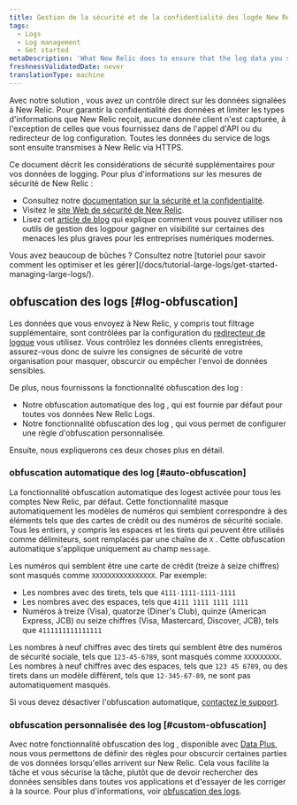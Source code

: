```yaml
---
title: Gestion de la sécurité et de la confidentialité des logde New Relic
tags:
  - Logs
  - Log management
  - Get started
metaDescription: 'What New Relic does to ensure that the log data you send is secure, and what you can do as additional data privacy measures.'
freshnessValidatedDate: never
translationType: machine
---
```


Avec notre solution <InlinePopover type="logs" />, vous avez un contrôle direct sur les données signalées à New Relic. Pour garantir la confidentialité des données et limiter les types d&apos;informations que New Relic reçoit, aucune donnée client n&apos;est capturée, à l&apos;exception de celles que vous fournissez dans de l&apos;appel d&apos;API ou du redirecteur de log configuration. Toutes les données du service de logs sont ensuite transmises à New Relic via HTTPS.

Ce document décrit les considérations de sécurité supplémentaires pour vos données de logging. Pour plus d&apos;informations sur les mesures de sécurité de New Relic :

* Consultez notre [documentation sur la sécurité et la confidentialité](/docs/security/security-privacy/data-privacy/data-privacy-new-relic).
* Visitez le [site Web de sécurité de New Relic](https://newrelic.com/security).
* Lisez cet [article de blog](https://blog.newrelic.com/product-news/security-use-cases-for-logs/) qui explique comment vous pouvez utiliser nos outils de gestion des logpour gagner en visibilité sur certaines des menaces les plus graves pour les entreprises numériques modernes.

<Callout variant="tip">
  Vous avez beaucoup de bûches ? Consultez notre [tutoriel pour savoir comment les optimiser et les gérer](/docs/tutorial-large-logs/get-started-managing-large-logs/).
</Callout>

## obfuscation des logs [#log-obfuscation]

Les données que vous envoyez à New Relic, y compris tout filtrage supplémentaire, sont contrôlées par la configuration du [redirecteur de logque](/docs/logs/forward-logs/enable-log-management-new-relic) vous utilisez. Vous contrôlez les données clients enregistrées, assurez-vous donc de suivre les consignes de sécurité de votre organisation pour masquer, obscurcir ou empêcher l&apos;envoi de données sensibles.

De plus, nous fournissons la fonctionnalité obfuscation des log :

* Notre obfuscation automatique des log , qui est fournie par défaut pour toutes vos données New Relic Logs.
* Notre fonctionnalité obfuscation des log , qui vous permet de configurer une règle d&apos;obfuscation personnalisée.

Ensuite, nous expliquerons ces deux choses plus en détail.

### obfuscation automatique des log [#auto-obfuscation]

La fonctionnalité obfuscation automatique des logest activée pour tous les comptes New Relic, par défaut. Cette fonctionnalité masque automatiquement les modèles de numéros qui semblent correspondre à des éléments tels que des cartes de crédit ou des numéros de sécurité sociale. Tous les entiers, y compris les espaces et les tirets qui peuvent être utilisés comme délimiteurs, sont remplacés par une chaîne de `X` . Cette obfuscation automatique s&apos;applique uniquement au champ `message`.

Les numéros qui semblent être une carte de crédit (treize à seize chiffres) sont masqués comme `XXXXXXXXXXXXXXXX`. Par exemple:

* Les nombres avec des tirets, tels que `4111-1111-1111-1111`
* Les nombres avec des espaces, tels que `4111 1111 1111 1111`
* Numéros à treize (Visa), quatorze (Diner&apos;s Club), quinze (American Express, JCB) ou seize chiffres (Visa, Mastercard, Discover, JCB), tels que `4111111111111111`

Les nombres à neuf chiffres avec des tirets qui semblent être des numéros de sécurité sociale, tels que `123-45-6789`, sont masqués comme `XXXXXXXXX`. Les nombres à neuf chiffres avec des espaces, tels que `123 45 6789`, ou des tirets dans un modèle différent, tels que `12-345-67-89`, ne sont pas automatiquement masqués.

Si vous devez désactiver l&apos;obfuscation automatique, [contactez le support](https://support.newrelic.com).

### obfuscation personnalisée des log [#custom-obfuscation]

Avec notre fonctionnalité obfuscation des log , disponible avec [Data Plus](/docs/accounts/accounts-billing/new-relic-one-pricing-billing/data-ingest-billing/#data-plus), nous vous permettons de définir des règles pour obscurcir certaines parties de vos données lorsqu&apos;elles arrivent sur New Relic. Cela vous facilite la tâche et vous sécurise la tâche, plutôt que de devoir rechercher des données sensibles dans toutes vos applications et d&apos;essayer de les corriger à la source. Pour plus d&apos;informations, voir [obfuscation des logs](/docs/logs/ui-data/obfuscation-ui).
